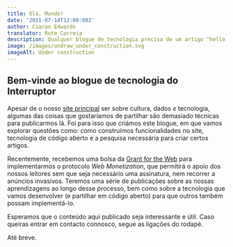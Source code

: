 ```yaml
---
title: Olá, Mundo!
date: '2021-07-14T12:00:00Z'
author: Ciaran Edwards
translator: Rute Correia
description: Qualquer blogue de tecnologia precisa de um artigo "hello, world" ("olá, mundo"). Este é o nosso.
image: /images/undraw_under_construction.svg
imageAlt: Under construction
---
```


## Bem-vinde ao blogue de tecnologia do Interruptor

Apesar de o nosso [site principal](https://interruptor.pt) ser sobre cultura, dados _e_ tecnologia, algumas das coisas que gostaríamos de partilhar são demasiado técnicas para publicarmos lá. Foi para isso que criámos este blogue, em que vamos explorar questões como: como construímos funcionalidades no site, tecnologia de código aberto e a pesquisa necessária para criar certos artigos.

Recentemente, recebemos uma bolsa da [Grant for the Web](https://grantfortheweb.org) para implementarmos o protocolo _Web Monetization_, que permitirá o apoio dos nossos leitores sem que seja necessário uma assinatura, nem recorrer a anúncios invasivos. Teremos uma série de publicações sobre as nossas aprendizagens ao longo desse processo, bem como sobre a tecnologia que vamos desenvolver (e partilhar em código aberto) para que outros também possam implementá-lo.

Esperamos que o conteúdo aqui publicado seja interessante e útil. Caso queiras entrar em contacto connosco, segue as ligações do rodapé. 

Até breve.